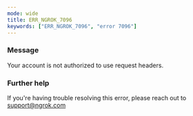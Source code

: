 ```yaml
---
mode: wide
title: ERR_NGROK_7096
keywords: ["ERR_NGROK_7096", "error 7096"]
---
```


### Message

Your account is not authorized to use request headers.

### Further help

If you're having trouble resolving this error, please reach out to [support@ngrok.com](mailto:support@ngrok.com?subject=Help%20with%20ERR_NGROK_7096)
